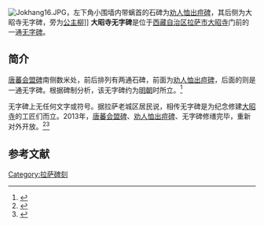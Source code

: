 [[File:Jokhang16.JPG|thumb]]，左下角小围墙内带螭首的石碑为[[劝人恤出痘碑|劝人恤出痘碑]]，其后侧为大昭寺无字碑，旁为[[公主柳|公主柳]]]]
'''大昭寺无字碑'''是位于[[西藏自治区|西藏自治区]][[拉萨市|拉萨市]][[大昭寺|大昭寺]]门前的一通[[无字碑|无字碑]]。

==简介==
[[唐蕃会盟碑|唐蕃会盟碑]]南侧数米处，前后排列有两通石碑，前面为[[劝人恤出痘碑|劝人恤出痘碑]]，后面的则是一通无字碑。根据碑制分析，该无字碑约为[[明朝|明朝]]时所立。<ref>{{Cite web |url=http://www.showchina.org/jjzg/bwzg/200812/t239554.htm |title=安才旦，拉萨古城的中心——大昭寺，看中国网，2008-12-05 |access-date=2013-08-07 |archive-date=2019-05-19 |archive-url=https://web.archive.org/web/20190519052922/http://www.showchina.org/jjzg/bwzg/200812/t239554.htm |dead-url=no }}</ref>

无字碑上无任何文字或符号。据拉萨老城区居民说，相传无字碑是为纪念修建[[大昭寺|大昭寺]]的工匠们而立。2013年，[[唐蕃会盟碑|唐蕃会盟碑]]、[[劝人恤出痘碑|劝人恤出痘碑]]、无字碑修缮完毕，重新对外开放。<ref>{{Cite web |url=http://www.bjwmb.gov.cn/zxfw/wmwx/wskt/t20130703_529128.htm |title=见证藏汉千年情 唐蕃会盟古碑重现辉煌，首都文明网，2013-07-03 |accessdate=2013-08-07 |archive-date=2016-03-04 |archive-url=https://web.archive.org/web/20160304192345/http://www.bjwmb.gov.cn/zxfw/wmwx/wskt/t20130703_529128.htm |dead-url=no }}</ref><ref>{{Cite web |url=http://culture.people.com.cn/n/2013/0711/c172318-22156879.html |title=拉萨千年会盟古碑修缮完毕，人民网，2013年07月11日 |accessdate=2013年8月7日 |archive-date=2013年7月17日 |archive-url=https://web.archive.org/web/20130717084834/http://culture.people.com.cn/n/2013/0711/c172318-22156879.html |dead-url=no }}</ref>

==参考文献==
{{reflist}}

{{拉萨地标}}
[[Category:拉萨碑刻|Category:拉萨碑刻]]